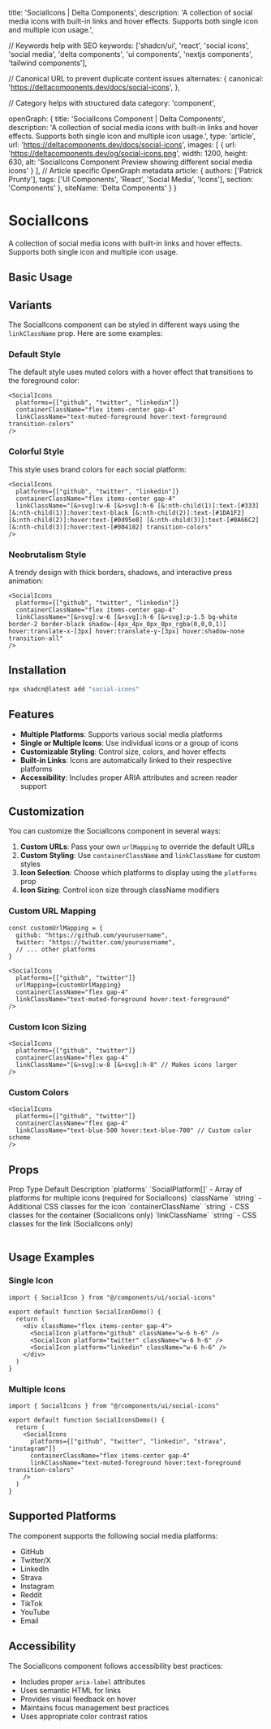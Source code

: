   title: 'SocialIcons | Delta Components',
  description: 'A collection of social media icons with built-in links and hover effects. Supports both single icon and multiple icon usage.',

  // Keywords help with SEO
  keywords: ['shadcn/ui', 'react', 'social icons', 'social media', 'delta components', 'ui components', 'nextjs components', 'tailwind components'],

  // Canonical URL to prevent duplicate content issues
  alternates: {
    canonical: 'https://deltacomponents.dev/docs/social-icons',
  },

  // Category helps with structured data
  category: 'component',

  openGraph: {
    title: 'SocialIcons Component | Delta Components',
    description: 'A collection of social media icons with built-in links and hover effects. Supports both single icon and multiple icon usage.',
    type: 'article',
    url: 'https://deltacomponents.dev/docs/social-icons',
    images: [
      {
        url: 'https://deltacomponents.dev/og/social-icons.png',
        width: 1200,
        height: 630,
        alt: 'SocialIcons Component Preview showing different social media icons'
      }
    ],
    // Article specific OpenGraph metadata
    article: {
      authors: ['Patrick Prunty'],
      tags: ['UI Components', 'React', 'Social Media', 'Icons'],
      section: 'Components'
    },
    siteName: 'Delta Components'
  }
}

# SocialIcons

A collection of social media icons with built-in links and hover effects. Supports both single icon and multiple icon usage.

## Basic Usage

<ComponentTabs name="social-icons-basic" />

## Variants

The SocialIcons component can be styled in different ways using the `linkClassName` prop. Here are some examples:

<ComponentTabs name="social-icons-variants" />

### Default Style
The default style uses muted colors with a hover effect that transitions to the foreground color:

```tsx
<SocialIcons
  platforms={["github", "twitter", "linkedin"]}
  containerClassName="flex items-center gap-4"
  linkClassName="text-muted-foreground hover:text-foreground transition-colors"
/>
```

### Colorful Style
This style uses brand colors for each social platform:

```tsx
<SocialIcons
  platforms={["github", "twitter", "linkedin"]}
  containerClassName="flex items-center gap-4"
  linkClassName="[&>svg]:w-6 [&>svg]:h-6 [&:nth-child(1)]:text-[#333] [&:nth-child(1)]:hover:text-black [&:nth-child(2)]:text-[#1DA1F2] [&:nth-child(2)]:hover:text-[#0d95e8] [&:nth-child(3)]:text-[#0A66C2] [&:nth-child(3)]:hover:text-[#004182] transition-colors"
/>
```

### Neobrutalism Style
A trendy design with thick borders, shadows, and interactive press animation:

```tsx
<SocialIcons
  platforms={["github", "twitter", "linkedin"]}
  containerClassName="flex items-center gap-4"
  linkClassName="[&>svg]:w-6 [&>svg]:h-6 [&>svg]:p-1.5 bg-white border-2 border-black shadow-[4px_4px_0px_0px_rgba(0,0,0,1)] hover:translate-x-[3px] hover:translate-y-[3px] hover:shadow-none transition-all"
/>
```

## Installation

```bash
npx shadcn@latest add "social-icons"
```

## Features

- **Multiple Platforms**: Supports various social media platforms
- **Single or Multiple Icons**: Use individual icons or a group of icons
- **Customizable Styling**: Control size, colors, and hover effects
- **Built-in Links**: Icons are automatically linked to their respective platforms
- **Accessibility**: Includes proper ARIA attributes and screen reader support

## Customization

You can customize the SocialIcons component in several ways:

1. **Custom URLs**: Pass your own `urlMapping` to override the default URLs
2. **Custom Styling**: Use `containerClassName` and `linkClassName` for custom styles
3. **Icon Selection**: Choose which platforms to display using the `platforms` prop
4. **Icon Sizing**: Control icon size through className modifiers

### Custom URL Mapping

```tsx
const customUrlMapping = {
  github: "https://github.com/yourusername",
  twitter: "https://twitter.com/yourusername",
  // ... other platforms
}

<SocialIcons
  platforms={["github", "twitter"]}
  urlMapping={customUrlMapping}
  containerClassName="flex gap-4"
  linkClassName="text-muted-foreground hover:text-foreground"
/>
```

### Custom Icon Sizing

```tsx
<SocialIcons
  platforms={["github", "twitter"]}
  containerClassName="flex gap-4"
  linkClassName="[&>svg]:w-8 [&>svg]:h-8" // Makes icons larger
/>
```

### Custom Colors

```tsx
<SocialIcons
  platforms={["github", "twitter"]}
  containerClassName="flex gap-4"
  linkClassName="text-blue-500 hover:text-blue-700" // Custom color scheme
/>
```

## Props

<Table>
  <TableHeader>
    <TableRow>
      <TableHead>Prop</TableHead>
      <TableHead>Type</TableHead>
      <TableHead>Default</TableHead>
      <TableHead>Description</TableHead>
    </TableRow>
  </TableHeader>
  <TableBody>
    <TableRow>
      <TableCell>`platforms`</TableCell>
      <TableCell>`SocialPlatform[]`</TableCell>
      <TableCell>-</TableCell>
      <TableCell>Array of platforms for multiple icons (required for SocialIcons)</TableCell>
    </TableRow>
    <TableRow>
      <TableCell>`className`</TableCell>
      <TableCell>`string`</TableCell>
      <TableCell>-</TableCell>
      <TableCell>Additional CSS classes for the icon</TableCell>
    </TableRow>
    <TableRow>
      <TableCell>`containerClassName`</TableCell>
      <TableCell>`string`</TableCell>
      <TableCell>-</TableCell>
      <TableCell>CSS classes for the container (SocialIcons only)</TableCell>
    </TableRow>
    <TableRow>
      <TableCell>`linkClassName`</TableCell>
      <TableCell>`string`</TableCell>
      <TableCell>-</TableCell>
      <TableCell>CSS classes for the link (SocialIcons only)</TableCell>
    </TableRow>
  </TableBody>
</Table>

## Usage Examples

### Single Icon

```tsx
import { SocialIcon } from "@/components/ui/social-icons"

export default function SocialIconDemo() {
  return (
    <div className="flex items-center gap-4">
      <SocialIcon platform="github" className="w-6 h-6" />
      <SocialIcon platform="twitter" className="w-6 h-6" />
      <SocialIcon platform="linkedin" className="w-6 h-6" />
    </div>
  )
}
```

### Multiple Icons

```tsx
import { SocialIcons } from "@/components/ui/social-icons"

export default function SocialIconsDemo() {
  return (
    <SocialIcons
      platforms={["github", "twitter", "linkedin", "strava", "instagram"]}
      containerClassName="flex items-center gap-4"
      linkClassName="text-muted-foreground hover:text-foreground transition-colors"
    />
  )
}
```

## Supported Platforms

The component supports the following social media platforms:

- GitHub
- Twitter/X
- LinkedIn
- Strava
- Instagram
- Reddit
- TikTok
- YouTube
- Email

## Accessibility

The SocialIcons component follows accessibility best practices:

- Includes proper `aria-label` attributes
- Uses semantic HTML for links
- Provides visual feedback on hover
- Maintains focus management best practices
- Uses appropriate color contrast ratios
